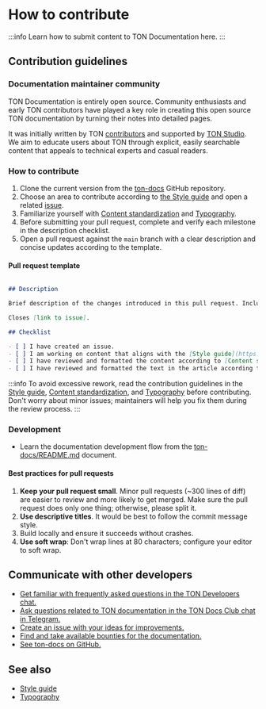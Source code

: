 # How to contribute

:::info
Learn how to submit content to TON Documentation here.
:::

## Contribution guidelines

### Documentation maintainer community

TON Documentation is entirely open source. Community enthusiasts and early TON contributors have played a key role in creating this open source TON documentation by turning their notes into detailed pages.

It was initially written by TON [contributors](/v3/contribute/maintainers/) and supported by [TON Studio](https://tonstudio.io/).
We aim to educate users about TON through explicit, easily searchable content that appeals to technical experts and casual readers.


### How to contribute

1. Clone the current version from the [ton-docs](https://github.com/ton-community/ton-docs) GitHub repository.
2. Choose an area to contribute according to [the Style guide](/v3/contribute/style-guide/) and open a related [issue](https://github.com/ton-community/ton-docs/issues).
3. Familiarize yourself with [Content standardization](/v3/contribute/content-standardization/) and [Typography](/v3/contribute/typography/).
4. Before submitting your pull request, complete and verify each milestone in the description checklist.
5. Open a pull request against the `main` branch with a clear description and concise updates according to the template.

#### Pull request template

```markdown

## Description

Brief description of the changes introduced in this pull request. Include any relevant issue numbers or links.

Closes [link to issue].

## Checklist

- [ ] I have created an issue.
- [ ] I am working on content that aligns with the [Style guide](https://docs.ton.org/v3/contribute/style-guide/).
- [ ] I have reviewed and formatted the content according to [Content standardization](https://docs.ton.org/v3/contribute/content-standardization/).
- [ ] I have reviewed and formatted the text in the article according to [Typography](https://docs.ton.org/v3/contribute/typography/).

```

:::info
To avoid excessive rework, read the contribution guidelines in the [Style guide](/v3/contribute/style-guide/), [Content standardization](/v3/contribute/content-standardization/), and [Typography](/v3/contribute/typography/) before contributing. Don't worry about minor issues; maintainers will help you fix them during the review process.
:::

### Development

- Learn the documentation development flow from the [ton-docs/README.md](https://github.com/ton-community/ton-docs#readme) document.

#### Best practices for pull requests

1. **Keep your pull request small**. Minor pull requests (~300 lines of diff) are easier to review and more likely to get merged. Make sure the pull request does only one thing; otherwise, please split it.
2. **Use descriptive titles**. It would be best to follow the commit message style.
3. Build locally and ensure it succeeds without crashes.
4. **Use soft wrap**: Don't wrap lines at 80 characters; configure your editor to soft wrap.


## Communicate with other developers

- [Get familiar with frequently asked questions in the TON Developers chat.](https://t.me/tondev_eng)
- [Ask questions related to TON documentation in the TON Docs Club chat in Telegram.](https://t.me/+c-0fVO4XHQsyOWM8)
- [Create an issue with your ideas for improvements.](https://github.com/ton-community/ton-docs/issues)
- [Find and take available bounties for the documentation.](https://github.com/ton-society/ton-footsteps/issues?q=documentation)
- [See ton-docs on GitHub.](https://github.com/ton-community/ton-docs)

## See also

- [Style guide](/v3/contribute/style-guide/)
- [Typography](/v3/contribute/typography/)